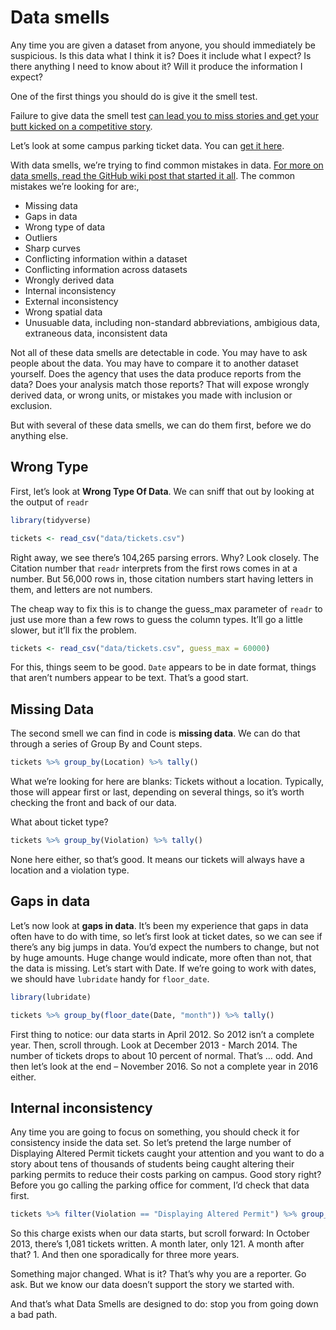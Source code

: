 # Data smells

Any time you are given a dataset from anyone, you should immediately be suspicious. Is this data what I think it is? Does it include what I expect? Is there anything I need to know about it? Will it produce the information I expect?

One of the first things you should do is give it the smell test. 

Failure to give data the smell test [can lead you to miss stories and get your butt kicked on a competitive story](https://source.opennews.org/en-US/learning/handling-data-about-race-and-ethnicity/).

Let's look at some campus parking ticket data. You can [get it here](https://unl.box.com/s/3c5kx2i5iouc52ty46k4js412u48yajr).

With data smells, we're trying to find common mistakes in data. [For more on data smells, read the GitHub wiki post that started it all](https://github.com/nikeiubel/data-smells/wiki/Ensuring-Accuracy-in-Data-Journalism). The common mistakes we're looking for are:,

* Missing data
* Gaps in data
* Wrong type of data
* Outliers
* Sharp curves
* Conflicting information within a dataset
* Conflicting information across datasets
* Wrongly derived data
* Internal inconsistency
* External inconsistency
* Wrong spatial data
* Unusuable data, including non-standard abbreviations, ambigious data, extraneous data, inconsistent data

Not all of these data smells are detectable in code. You may have to ask people about the data. You may have to compare it to another dataset yourself. Does the agency that uses the data produce reports from the data? Does your analysis match those reports? That will expose wrongly derived data, or wrong units, or mistakes you made with inclusion or exclusion.

But with several of these data smells, we can do them first, before we do anything else. 

## Wrong Type

First, let's look at **Wrong Type Of Data**. We can sniff that out by looking at the output of `readr`

```r
library(tidyverse)
```

```r
tickets <- read_csv("data/tickets.csv")
```

Right away, we see there's 104,265 parsing errors. Why? Look closely. The Citation number that `readr` interprets from the first rows comes in at a number. But 56,000 rows in, those citation numbers start having letters in them, and letters are not numbers.

The cheap way to fix this is to change the guess_max parameter of `readr` to just use more than a few rows to guess the column types. It'll go a little slower, but it'll fix the problem.

```r
tickets <- read_csv("data/tickets.csv", guess_max = 60000)
```

For this, things seem to be good. `Date` appears to be in date format, things that aren't numbers appear to be text. That's a good start.

## Missing Data

The second smell we can find in code is **missing data**. We can do that through a series of Group By and Count steps. 

```r
tickets %>% group_by(Location) %>% tally()
```

What we're looking for here are blanks: Tickets without a location. Typically, those will appear first or last, depending on several things, so it's worth checking the front and back of our data. 

What about ticket type?

```r
tickets %>% group_by(Violation) %>% tally()
```

None here either, so that's good. It means our tickets will always have a location and a violation type.

## Gaps in data

Let's now look at **gaps in data**. It's been my experience that gaps in data often have to do with time, so let's first look at ticket dates, so we can see if there's any big jumps in data. You'd expect the numbers to change, but not by huge amounts. Huge change would indicate, more often than not, that the data is missing. Let's start with Date. If we're going to work with dates, we should have `lubridate` handy for `floor_date`. 

```r
library(lubridate)
```


```r
tickets %>% group_by(floor_date(Date, "month")) %>% tally()
```

First thing to notice: our data starts in April 2012. So 2012 isn't a complete year. Then, scroll through. Look at December 2013 - March 2014. The number of tickets drops to about 10 percent of normal. That's ... odd. And then let's look at the end -- November 2016. So not a complete year in 2016 either. 

## Internal inconsistency

Any time you are going to focus on something, you should check it for consistency inside the data set. So let's pretend the large number of Displaying Altered Permit tickets caught your attention and you want to do a story about tens of thousands of students being caught altering their parking permits to reduce their costs parking on campus. Good story right? Before you go calling the parking office for comment, I'd check that data first. 

```r
tickets %>% filter(Violation == "Displaying Altered Permit") %>% group_by(floor_date(Date, "month")) %>% tally()
```

So this charge exists when our data starts, but scroll forward: In October 2013, there's 1,081 tickets written. A month later, only 121. A month after that? 1. And then one sporadically for three more years. 

Something major changed. What is it? That's why you are a reporter. Go ask. But we know our data doesn't support the story we started with.

And that's what Data Smells are designed to do: stop you from going down a bad path.
